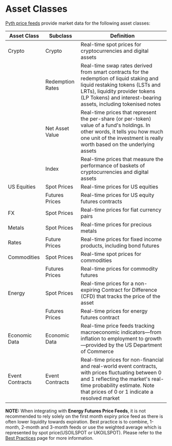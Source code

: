 # Asset Classes

[Pyth price feeds](https://www.pyth.network/price-feeds) provide market data for the following asset classes:

| Asset Class     | Subclass         | Definition                                                                                                                                                                                                                       |
| --------------- | ---------------- | -------------------------------------------------------------------------------------------------------------------------------------------------------------------------------------------------------------------------------- |
| Crypto          | Crypto           | Real-time spot prices for cryptocurrencies and digital assets                                                                                                                                                                    |
|                 | Redemption Rates | Real-time swap rates derived from smart contracts for the redemption of liquid staking and liquid restaking tokens (LSTs and LRTs), liquidity provider tokens (LP Tokens) and interest-bearing assets, including tokenised notes |
|                 | Net Asset Value  | Real-time prices that represent the per-share (or per-token) value of a fund's holdings. In other words, it tells you how much one unit of the investment is really worth based on the underlying assets                         |
|                 | Index            | Real-time prices that measure the performance of baskets of cryptocurrencies and digital assets                                                                                                                                  |
| US Equities     | Spot Prices      | Real-time prices for US equities                                                                                                                                                                                                 |
|                 | Futures Prices   | Real-time prices for US equity futures contracts                                                                                                                                                                                 |
| FX              | Spot Prices      | Real-time prices for fiat currency pairs                                                                                                                                                                                         |
| Metals          | Spot Prices      | Real-time prices for precious metals                                                                                                                                                                                             |
| Rates           | Future Prices    | Real-time prices for fixed income products, including bond futures                                                                                                                                                               |
| Commodities     | Spot Prices      | Real-time spot prices for commodities                                                                                                                                                                                            |
|                 | Futures Prices   | Real-time prices for commodity futures                                                                                                                                                                                           |
| Energy          | Spot Prices      | Real-time prices for a non-expiring Contract for Difference (CFD) that tracks the price of the asset                                                                                                                             |
|                 | Futures Prices   | Real-time prices for energy futures contract                                                                                                                                                                                     |
| Economic Data   | Economic Data    | Real-time price feeds tracking macroeconomic indicators—from inflation to employment to growth—provided by the US Department of Commerce                                                                                         |
| Event Contracts | Event Contracts  | Real-time prices for non-financial and real-world event contracts, with prices fluctuating between 0 and 1 reflecting the market's real-time probability estimate. Note that prices of 0 or 1 indicate a resolved market          |

**NOTE:** When integrating with **Energy Futures Price Feeds**, it is not recommended to rely solely on the first month expiry price feed as there is often lower liquidity towards expiration.
Best practice is to combine, 1-month, 2-month and 3-month feeds or use the weighted average which is represented by spot price(USOILSPOT or UKOILSPOT).
Please refer to the [Best Practices](../best-practices.mdx#pricing-futures-based-assets) page for more information.
